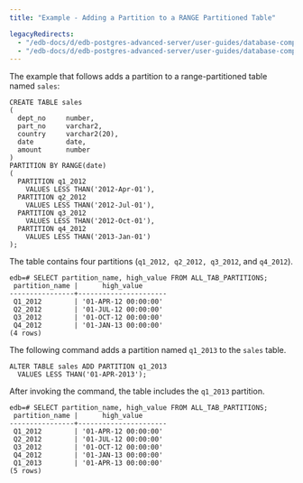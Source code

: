 ```yaml
---
title: "Example - Adding a Partition to a RANGE Partitioned Table"

legacyRedirects:
  - "/edb-docs/d/edb-postgres-advanced-server/user-guides/database-compatibility-table-partitioning-guide/13/example_adding_a_partition_to_a_range_partitioned_table.html"
  - "/edb-docs/d/edb-postgres-advanced-server/user-guides/database-compatibility-table-partitioning-guide/latest/example_adding_a_partition_to_a_range_partitioned_table.html"
---
```


<div id="example_adding_a_partition_to_a_range_partitioned_table" class="registered_link"></div>

The example that follows adds a partition to a range-partitioned table named `sales`:

```text
CREATE TABLE sales
(
  dept_no     number,
  part_no     varchar2,
  country     varchar2(20),
  date        date,
  amount      number
)
PARTITION BY RANGE(date)
(
  PARTITION q1_2012
    VALUES LESS THAN('2012-Apr-01'),
  PARTITION q2_2012
    VALUES LESS THAN('2012-Jul-01'),
  PARTITION q3_2012
    VALUES LESS THAN('2012-Oct-01'),
  PARTITION q4_2012
    VALUES LESS THAN('2013-Jan-01')
);
```

The table contains four partitions (`q1_2012, q2_2012, q3_2012`, and `q4_2012`).

```text
edb=# SELECT partition_name, high_value FROM ALL_TAB_PARTITIONS;
 partition_name |      high_value
----------------+----------------------
 Q1_2012        | '01-APR-12 00:00:00'
 Q2_2012        | '01-JUL-12 00:00:00'
 Q3_2012        | '01-OCT-12 00:00:00'
 Q4_2012        | '01-JAN-13 00:00:00'
(4 rows)
```

The following command adds a partition named `q1_2013` to the `sales` table.

```text
ALTER TABLE sales ADD PARTITION q1_2013
  VALUES LESS THAN('01-APR-2013');
```

After invoking the command, the table includes the `q1_2013` partition.

```text
edb=# SELECT partition_name, high_value FROM ALL_TAB_PARTITIONS;
 partition_name |      high_value
----------------+----------------------
 Q1_2012        | '01-APR-12 00:00:00'
 Q2_2012        | '01-JUL-12 00:00:00'
 Q3_2012        | '01-OCT-12 00:00:00'
 Q4_2012        | '01-JAN-13 00:00:00'
 Q1_2013        | '01-APR-13 00:00:00'
(5 rows)
```
